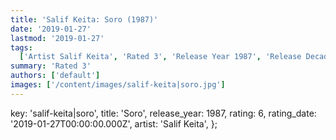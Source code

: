 ```yaml
---
title: 'Salif Keita: Soro (1987)'
date: '2019-01-27'
lastmod: '2019-01-27'
tags:
  ['Artist Salif Keita', 'Rated 3', 'Release Year 1987', 'Release Decade 1980']
summary: 'Rated 3'
authors: ['default']
images: ['/content/images/salif-keita|soro.jpg']
---
```


  key: 'salif-keita|soro',
  title: 'Soro',
  release_year: 1987,
  rating: 6,
  rating_date: '2019-01-27T00:00:00.000Z',
  artist: 'Salif Keita',
};

<MusicRating data={data} />
